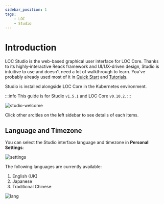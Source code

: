 ```yaml
---
sidebar_position: 1
tags:
    - LOC
    - Studio
---
```


# Introduction

LOC Studio is the web-based graphical user interface for LOC Core. Thanks to its highly-interactive Reack framework and UI/UX-driven design, Studio is intuitive to use and doesn't need a lot of walkthrough to learn. You've probably already used most of it in [Quick Start](/legacy/0.10/quickstart) and [Tutorials](/legacy/0.10/category/tutorials).

Studio is installed alongside LOC Core in the Kubernetes environment.

:::info
This guide is for Studio `v1.5.1` and LOC Core `v0.10.2`.
:::

<div className="center-padded">
    <img
        src={require("./img/studio-welcome.png").default}
        alt="studio-welcome"
    />
</div>

Click other arcitles on the left sidebar to see details of each items.

## Language and Timezone

You can select the Studio interface language and timezone in **Personal Settings**:

<div className="center-padded">
    <img src={require("./img/settings.png").default} alt="settings" />
</div>

The following languages are currently available:

1. English (UK)
2. Japanese
3. Traditional Chinese

<div className="center-padded">
    <img src={require("./img/lang.png").default} alt="lang" />
</div>
